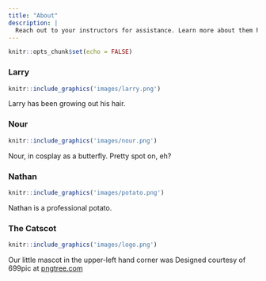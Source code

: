 ```yaml
---
title: "About"
description: |
  Reach out to your instructors for assistance. Learn more about them here.
---
```


```r
knitr::opts_chunk$set(echo = FALSE)
```


### Larry

```r
knitr::include_graphics('images/larry.png')
```

Larry has been growing out his hair.

### Nour

```r
knitr::include_graphics('images/nour.png')
```

Nour, in cosplay as a butterfly. Pretty spot on, eh?

### Nathan

```r
knitr::include_graphics('images/potato.png')
```

Nathan is a professional potato.

### The Catscot

```r
knitr::include_graphics('images/logo.png')
```

Our little mascot in the upper-left hand corner was Designed courtesy of 699pic at [pngtree.com](https://pngtree.com/freepng/cute-cat_5644947.html?sol=downref&id=bef)